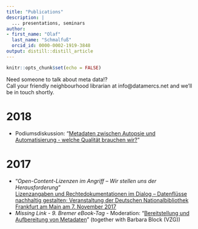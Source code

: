 ```yaml
---
title: "Publications"
description: |
  ... presentations, seminars
author:
- first_name: "Olaf"
  last_name: "Schmalfuß"
  orcid_id: 0000-0002-1919-3848 
output: distill::distill_article
---
```


```r
knitr::opts_chunk$set(echo = FALSE)
```

<aside>
Need someone to talk about meta data!?  
Call your friendly neighbourhood librarian at info@datamercs.net and we’ll be in touch shortly.
</aside>


# 2018

  * Podiumsdiskussion: "[Metadaten zwischen Autopsie und Automatisierung - welche Qualität brauchen wir?](https://www.professionalabstracts.com/dbt2018/iplanner/#/presentation/379)"
  
# 2017

  * "*Open-Content-Lizenzen im Angriff – Wir stellen uns der Herausforderung*"  
  [Lizenzangaben und Rechtedokumentationen im Dialog – Datenflüsse nachhaltig gestalten; Veranstaltung der Deutschen Nationalbibliothek Frankfurt am Main am 7. November 2017](https://www.dnb.de/lizenzenimdialog)
  * *Missing Link - 9. Bremer eBook-Tag* - Moderation: "[Bereitstellung und Aufbereitung von Metadaten](https://doi.org/10.1515/bd-2017-0085)" (together with Barbara Block (VZG))





